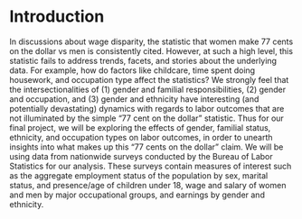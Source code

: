 # Introduction

In discussions about wage disparity, the statistic that women make 77 cents on the dollar vs men is consistently cited. However, at such a high level, this statistic fails to address trends, facets, and stories about the underlying data. For example, how do factors like childcare, time spent doing housework, and occupation type affect the statistics? We strongly feel that the intersectionalities of (1) gender and familial responsibilities, (2) gender and occupation, and (3) gender and ethnicity have interesting (and potentially devastating) dynamics with regards to labor outcomes that are not illuminated by the simple "77 cent on the dollar" statistic. Thus for our final project, we will be exploring the effects of gender, familial status, ethnicity, and occupation types on labor outcomes, in order to unearth insights into what makes up this "77 cents on the dollar" claim. We will be using data from nationwide surveys conducted by the Bureau of Labor Statistics for our analysis. These surveys contain measures of interest such as the aggregate employment status of the population by sex, marital status, and presence/age of children under 18, wage and salary of women and men by major occupational groups, and earnings by gender and ethnicity.